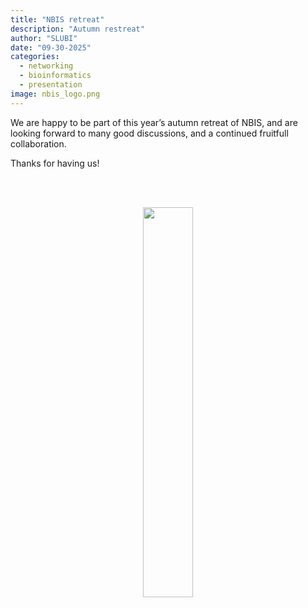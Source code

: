 ```yaml
---
title: "NBIS retreat"
description: "Autumn restreat"
author: "SLUBI"
date: "09-30-2025"
categories:
  - networking
  - bioinformatics
  - presentation
image: nbis_logo.png
---
```


We are happy to be part of this year's autumn retreat of NBIS, and are looking forward to many good discussions, and a continued fruitfull collaboration. 

Thanks for having us!


<br><br>
<center>
![](nbis_logo.png){.class width=40%}
